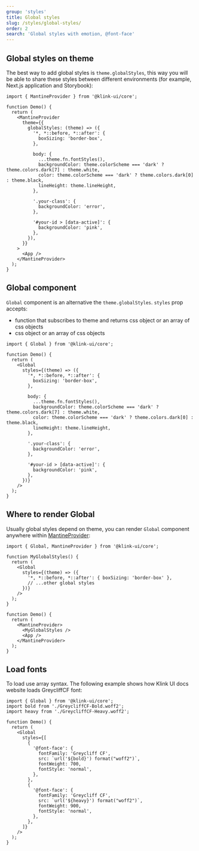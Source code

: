 ```yaml
---
group: 'styles'
title: Global styles
slug: /styles/global-styles/
order: 2
search: 'Global styles with emotion, @font-face'
---
```


## Global styles on theme

The best way to add global styles is `theme.globalStyles`, this way you will be able to share these styles between different environments (for example, Next.js application and Storybook):

```tsx
import { MantineProvider } from '@klink-ui/core';

function Demo() {
  return (
    <MantineProvider
      theme={{
        globalStyles: (theme) => ({
          '*, *::before, *::after': {
            boxSizing: 'border-box',
          },

          body: {
            ...theme.fn.fontStyles(),
            backgroundColor: theme.colorScheme === 'dark' ? theme.colors.dark[7] : theme.white,
            color: theme.colorScheme === 'dark' ? theme.colors.dark[0] : theme.black,
            lineHeight: theme.lineHeight,
          },

          '.your-class': {
            backgroundColor: 'error',
          },

          '#your-id > [data-active]': {
            backgroundColor: 'pink',
          },
        }),
      }}
    >
      <App />
    </MantineProvider>
  );
}
```

## Global component

`Global` component is an alternative the `theme.globalStyles`. `styles` prop accepts:

- function that subscribes to theme and returns css object or an array of css objects
- css object or an array of css objects

```tsx
import { Global } from '@klink-ui/core';

function Demo() {
  return (
    <Global
      styles={(theme) => ({
        '*, *::before, *::after': {
          boxSizing: 'border-box',
        },

        body: {
          ...theme.fn.fontStyles(),
          backgroundColor: theme.colorScheme === 'dark' ? theme.colors.dark[7] : theme.white,
          color: theme.colorScheme === 'dark' ? theme.colors.dark[0] : theme.black,
          lineHeight: theme.lineHeight,
        },

        '.your-class': {
          backgroundColor: 'error',
        },

        '#your-id > [data-active]': {
          backgroundColor: 'pink',
        },
      })}
    />
  );
}
```

## Where to render Global

Usually global styles depend on theme, you can render `Global` component anywhere within [MantineProvider](/theming/klink-ui-provider/):

```tsx
import { Global, MantineProvider } from '@klink-ui/core';

function MyGlobalStyles() {
  return (
    <Global
      styles={(theme) => ({
        '*, *::before, *::after': { boxSizing: 'border-box' },
        // ...other global styles
      })}
    />
  );
}

function Demo() {
  return (
    <MantineProvider>
      <MyGlobalStyles />
      <App />
    </MantineProvider>
  );
}
```

## Load fonts

To load use array syntax. The following example shows how Klink UI docs website loads GreycliffCF font:

```tsx
import { Global } from '@klink-ui/core';
import bold from './GreycliffCF-Bold.woff2';
import heavy from './GreycliffCF-Heavy.woff2';

function Demo() {
  return (
    <Global
      styles={[
        {
          '@font-face': {
            fontFamily: 'Greycliff CF',
            src: `url('${bold}') format("woff2")`,
            fontWeight: 700,
            fontStyle: 'normal',
          },
        },
        {
          '@font-face': {
            fontFamily: 'Greycliff CF',
            src: `url('${heavy}') format("woff2")`,
            fontWeight: 900,
            fontStyle: 'normal',
          },
        },
      ]}
    />
  );
}
```
